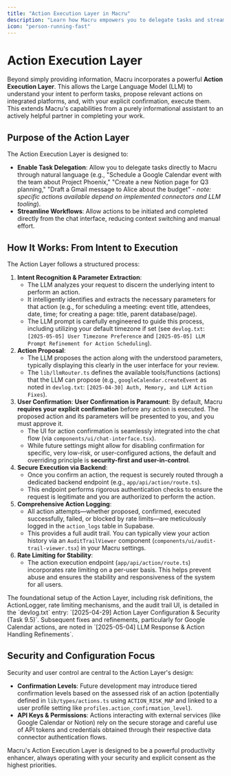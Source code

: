 ```yaml
---
title: "Action Execution Layer in Macru"
description: "Learn how Macru empowers you to delegate tasks and streamline workflows by proposing and executing actions on integrated platforms."
icon: "person-running-fast"
---
```


# Action Execution Layer

Beyond simply providing information, Macru incorporates a powerful **Action Execution Layer**. This allows the Large Language Model (LLM) to understand your intent to perform tasks, propose relevant actions on integrated platforms, and, with your explicit confirmation, execute them. This extends Macru's capabilities from a purely informational assistant to an actively helpful partner in completing your work.

## Purpose of the Action Layer

The Action Execution Layer is designed to:

*   **Enable Task Delegation**: Allow you to delegate tasks directly to Macru through natural language (e.g., "Schedule a Google Calendar event with the team about Project Phoenix," "Create a new Notion page for Q3 planning," "Draft a Gmail message to Alice about the budget" - *note: specific actions available depend on implemented connectors and LLM tooling*).
*   **Streamline Workflows**: Allow actions to be initiated and completed directly from the chat interface, reducing context switching and manual effort.

## How It Works: From Intent to Execution

The Action Layer follows a structured process:

1.  **Intent Recognition & Parameter Extraction**:
    *   The LLM analyzes your request to discern the underlying intent to perform an action.
    *   It intelligently identifies and extracts the necessary parameters for that action (e.g., for scheduling a meeting: event title, attendees, date, time; for creating a page: title, parent database/page).
    *   The LLM prompt is carefully engineered to guide this process, including utilizing your default timezone if set (see `devlog.txt`: `[2025-05-05] User Timezone Preference` and `[2025-05-05] LLM Prompt Refinement for Action Scheduling`).
2.  **Action Proposal**:
    *   The LLM proposes the action along with the understood parameters, typically displaying this clearly in the user interface for your review.
    *   The ``lib/llmRouter.ts`` defines the available tools/functions (actions) that the LLM can propose (e.g., ``googleCalendar.createEvent`` as noted in `devlog.txt`: `[2025-04-30] Auth, Memory, and LLM Action Fixes`).
3.  **User Confirmation**:
    <Warning icon="shield-exclamation">
      **User Confirmation is Paramount**: By default, Macru **requires your explicit confirmation** before any action is executed. The proposed action and its parameters will be presented to you, and you must approve it.
    </Warning>
    *   The UI for action confirmation is seamlessly integrated into the chat flow (via ``components/ui/chat-interface.tsx``).
    *   While future settings might allow for disabling confirmation for specific, very low-risk, or user-configured actions, the default and overriding principle is **security-first and user-in-control**.
4.  **Secure Execution via Backend**:
    *   Once you confirm an action, the request is securely routed through a dedicated backend endpoint (e.g., ``app/api/action/route.ts``).
    *   This endpoint performs rigorous authentication checks to ensure the request is legitimate and you are authorized to perform the action.
5.  **Comprehensive Action Logging**:
    *   All action attempts—whether proposed, confirmed, executed successfully, failed, or blocked by rate limits—are meticulously logged in the ``action_logs`` table in Supabase.
    *   This provides a full audit trail. You can typically view your action history via an ``AuditTrailViewer`` component (``components/ui/audit-trail-viewer.tsx``) in your Macru settings.
6.  **Rate Limiting for Stability**:
    *   The action execution endpoint (``app/api/action/route.ts``) incorporates rate limiting on a per-user basis. This helps prevent abuse and ensures the stability and responsiveness of the system for all users.

<Note>
  The foundational setup of the Action Layer, including risk definitions, the ActionLogger, rate limiting mechanisms, and the audit trail UI, is detailed in the `devlog.txt` entry: `[2025-04-29] Action Layer Configuration & Security (Task 9.5)`. Subsequent fixes and refinements, particularly for Google Calendar actions, are noted in `[2025-05-04] LLM Response & Action Handling Refinements`.
</Note>

## Security and Configuration Focus

Security and user control are central to the Action Layer's design:

*   **Confirmation Levels**: Future development may introduce tiered confirmation levels based on the assessed risk of an action (potentially defined in ``lib/types/actions.ts`` using ``ACTION_RISK_MAP`` and linked to a user profile setting like ``profiles.action_confirmation_level``).
*   **API Keys & Permissions**: Actions interacting with external services (like Google Calendar or Notion) rely on the secure storage and careful use of API tokens and credentials obtained through their respective data connector authentication flows.

Macru's Action Execution Layer is designed to be a powerful productivity enhancer, always operating with your security and explicit consent as the highest priorities. 